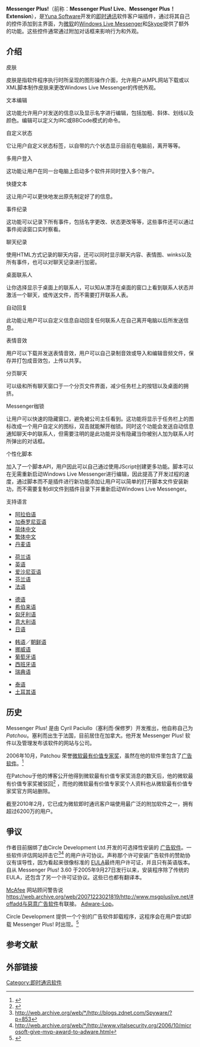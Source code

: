 {{noteTA
|G1=IT
}}
{{Infobox software
| name = Messenger Plus!
| name_ol =
| logo =
| logo caption =
| logo_size =
| logo_alt =
| screenshot =
| caption =
| screenshot2 =
| collapsible =
| author = [[Yuna_Software|Yuna Software]]
| developer = [[Yuna_Software|Yuna Software]]
| released =
| discontinued =
| var layout =
| latest release version =
| latest release date =
| latest preview version =
| latest preview date =
| code =
| status = 运行中
| programming language =
| operating system = [[Microsoft_Windows|Microsoft Windows]]
| platform =
| engine =
| size =
| language =
| genre = [[即时通讯|即时通讯]]软件客户端插件
| license = [[免费软件|免费软件]]
| repo =
| website =
}}

'''Messenger Plus!'''（前称：'''Messenger Plus! Live'''、'''Messenger Plus！Extension'''），是[[Yuna_Software|Yuna Software]]开发的[[即时通讯|即时通讯]]软件客户端插件，通过将其自己的控件添加到主界面，为[[微软|微软]]的[[Windows_Live_Messenger|Windows Live Messenger]]和[[Skype|Skype]]提供了额外的功能。这些控件通常通过附加对话框来影响行为和外观。

== 介绍 ==
;皮肤
皮肤是指软件程序执行时所呈现的图形操作介面，允许用户从MPL网站下载或以XML脚本制作皮肤来更改Windows Live Messenger的传统外观。

;文本编辑
这功能允许用户对发送的信息以及显示名字进行编辑，包括加粗、斜体、划线以及颜色。编辑可以定义为IRC或BBCode模式的命令。

;自定义状态
它让用户自定义状态标签，以自带的六个状态显示目前在电脑前，离开等等。

;多用户登入
这功能让用户在同一台电脑上启动多个软件并同时登入多个账户。

;快捷文本
这让用户可以更快地发出原先制定好了的信息。 

;事件纪录
这功能可以记录下所有事件，包括名字更改、状态更改等等，这些事件还可以通过事件阅读窗口实时察看。

;聊天纪录
使用HTML方式记录的聊天内容，还可以同时显示聊天内容、表情图、winks以及所有事件，也可以对聊天记录进行加密。

;桌面联系人
让你选择显示于桌面上的联系人，可以知从漂浮在桌面的窗口上看到联系人状态并激活一个聊天，或传送文件，而不需要打开联系人表。

;自动回复
此功能让用户可以自定义信息自动回复任何联系人在自己离开电脑以后所发送信息。

;表情音效
用户可以下载并发送表情音效，用户可以自己录制音效或导入和编辑音频文件，保存并打包成音效包，上传以共享。

;分页聊天
可以级和所有聊天窗口于一个分页文件界面，减少任务栏上的按钮以及桌面的拥挤。

;Messenger枷锁
让用户可以快速的隐藏窗口，避免被公司主任看到。这功能将显示于任务栏上的图标改成一个用户自定义的图标，双击就能解开枷锁。同时这个功能会发送自动信息通知聊天中的联系人，但需要注明的是此功能并没有隐藏当你被别人加为联系人时所弹出的对话框。

;个性化脚本
加入了一个脚本API，用户因此可以自己通过使用JScript创建更多功能。脚本可以在无需重新启动Windows Live Messenger进行编辑，因此提高了开发过程的速度，通过脚本而不是插件进行新功能添加让用户可以简单的打开脚本文件安装新功，而不需要复制dll文件到插件目录下并重新启动Windows Live Messenger。

;支持语言
{{col-begin}}
{{col-5}}
*[[阿拉伯语|阿拉伯语]]
*[[加泰罗尼亚语|加泰罗尼亚语]]
*[[简体中文|简体中文]]
*[[繁体中文|繁体中文]]
*[[丹麦语|丹麦语]]
{{col-5}}
*[[荷兰语|荷兰语]]
*[[英语|英语]]
*[[爱沙尼亚语|爱沙尼亚语]]
*[[芬兰语|芬兰语]]
*[[法语|法语]]
{{col-5}}
*[[德语|德语]]
*[[希伯来语|希伯来语]]
*[[匈牙利语|匈牙利语]]
*[[意大利语|意大利语]]
*[[日语|日语]]
{{col-5}}
*[[韩语|韩语]]／[[朝鲜语|朝鲜语]]
*[[挪威语|挪威语]]
*[[葡萄牙语|葡萄牙语]]
*[[西班牙语|西班牙语]]
*[[瑞典语|瑞典语]]
{{col-5}}
*[[泰语|泰语]]
*[[土耳其语|土耳其语]]
{{col-end}}

== 历史 ==
Messenger Plus! 是由 Cyril Paciullo（塞利而·保修罗）开发推出，他自称自己为 ''Patchou''。塞利而出生于法国，目前居住在加拿大。他开发 Messenger Plus! 软件以及管理发布该软件的网站与公司。

2006年10月，Patchou 荣誉[[微软最有价值专家奖|微软最有价值专家奖]]，虽然在他的软件里包含了[[广告软件|广告软件]]。<ref>{{cite web |url=http://blogs.zdnet.com/Bott/index.php?p=153 |title=存档副本 |accessdate=2007-12-21 |deadurl=yes |archiveurl=https://web.archive.org/web/20071024193156/http://blogs.zdnet.com/Bott/index.php?p=153 |archivedate=2007-10-24 }}</ref>

在Patchou于他的博客公开他得到微软最有价值专家奖消息的数天后，他的微软最有价值专家奖被驳回<ref>{{Cite web |url=http://www.pcadvisor.co.uk/news/index.cfm?newsid=7284 |title=存档副本 |accessdate=2007-12-21 |archive-date=2009-01-06 |archive-url=https://web.archive.org/web/20090106142302/http://www.pcadvisor.co.uk/news/index.cfm?newsid=7284 |dead-url=no }}</ref> ，而他的微软最有价值专家奖个人资料也从微软最有价值专家奖官方网站删除。

截至2010年2月，它已成为微软即时通讯客户端使用最广泛的附加软件之一，拥有超过6200万的用户。

== 爭议 ==
作者目前捆绑了由Circle Development Ltd.开发的可选择性安装的 [[广告软件|广告软件]]。一些软件评估网站抨击它<ref>http://web.archive.org/web/*/http://blogs.zdnet.com/Spyware/?p=853</ref><ref>http://web.archive.org/web/*/http://www.vitalsecurity.org/2006/10/microsoft-give-mvp-award-to-adware.html</ref> 的用户许可协议。声称那个许可安装广告软件的赞助协议有误导性，因为看起来很像标准的 [[EULA|EULA]]最终用户许可证，并且只有英语版本。自从 Messenger Plus! 3.60 于2005年9月27日发行以来，安装程序除了传统的EULA，还包含了另一个许可证协议。这些已也都有翻译本。

[[McAfee|McAfee]] 网站顾问警告说 https://web.archive.org/web/20071223021819/http://www.msgpluslive.net/#offadd与惡意[[广告软件|广告软件]]有联接。 [http://www.siteadvisor.com/sites/msgpluslive.net?ref=safe&aff_id=0 Adware-Lop]{{Wayback|url=http://www.msgpluslive.net/ |date=20060712102628 }}。

Circle Development 提供一个个别的广告软件卸载程序，这程序会在用户尝试卸载 Messenger Plus! 时出现。<ref>{{Cite web |url=http://www.msgpluslive.net/help/faq/privacy/#sponsor-uninst |title=存档副本 |accessdate=2007-12-21 |archive-date=2007-12-20 |archive-url=https://web.archive.org/web/20071220231706/http://www.msgpluslive.net/help/faq/privacy/#sponsor-uninst |dead-url=no }}</ref>

== 参考文献 ==
{{Reflist}}

== 外部链接 ==

{{即时通讯客户端}}

[[Category:即时通讯软件|Category:即时通讯软件]]